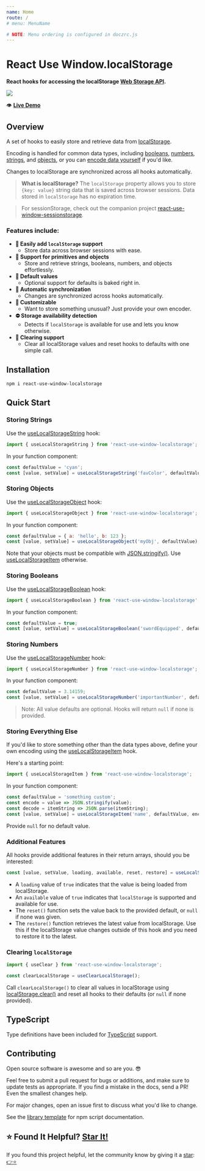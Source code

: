 ```yaml
---
name: Home
route: /
# menu: MenuName

# NOTE: Menu ordering is configured in doczrc.js
---
```




<div style={{
	display: 'flex',
	alignItems: 'center',
}}>
  <div>
    <h1>React Use Window.localStorage</h1>
  </div>
  <div>
    <a href="https://github.com/devboldly/react-use-window-localstorage/" target="_blank" rel="noopener noreferrer">
      <SvgIcon src={githubSvg} size={28} style={{ margin: '0 0 0 20px' }} />
    </a>
  </div>
</div>

**React hooks for accessing the localStorage [Web Storage API](https://developer.mozilla.org/en-US/docs/Web/API/Web_Storage_API).**

<a href="https://devboldly.github.io/react-use-window-localstorage/useLocalStorageString#example"><img src={demoGif} /></a>

👁️ **[Live Demo](/useLocalStorageString#example)**

## Overview

A set of hooks to easily store and retrieve data from [localStorage](https://developer.mozilla.org/en-US/docs/Web/API/Window/localStorage).

Encoding is handled for common data types, including [booleans](/useLocalStorageBoolean), [numbers](/useLocalStorageNumber), [strings](/useLocalStorageString), and [objects](/useLocalStorageObject), or you can [encode data yourself](/useLocalStorageItem) if you'd like.

Changes to localStorage are synchronized across all hooks automatically.

> **What is localStorage?** The `localStorage` property allows you to store `{key: value}` string data that is saved across browser sessions. Data stored in `localStorage` has no expiration time.

> For sessionStorage, check out the companion project [react-use-window-sessionstorage](https://devboldly.github.io/react-use-window-sessionstorage).

### Features include:

- **💪 Easily add `localStorage` support**
  - Store data across browser sessions with ease.
- **🔢 Support for primitives and objects**
  - Store and retrieve strings, booleans, numbers, and objects effortlessly.
- **💁 Default values**
  - Optional support for defaults is baked right in.
- **🔄 Automatic synchronization**
  - Changes are synchronized across hooks automatically.
- **👾 Customizable**
  - Want to store something unusual? Just provide your own encoder.
- **⛔ Storage availability detection**
  - Detects if `localStorage` is available for use and lets you know otherwise.
- **🧼 Clearing support**
  - Clear all localStorage values and reset hooks to defaults with one simple call.

## Installation

```
npm i react-use-window-localstorage
```

## Quick Start

### Storing Strings

Use the [useLocalStorageString](/useLocalStorageString) hook:

```jsx
import { useLocalStorageString } from 'react-use-window-localstorage';
```

In your function component:

```jsx
const defaultValue = 'cyan';
const [value, setValue] = useLocalStorageString('favColor', defaultValue);
```

### Storing Objects

Use the [useLocalStorageObject](/useLocalStorageObject) hook:

```jsx
import { useLocalStorageObject } from 'react-use-window-localstorage';
```

In your function component:

```jsx
const defaultValue = { a: 'hello', b: 123 };
const [value, setValue] = useLocalStorageObject('myObj', defaultValue);
```

Note that your objects must be compatible with [JSON.stringify()](https://developer.mozilla.org/en-US/docs/Web/JavaScript/Reference/Global_Objects/JSON/stringify). Use [useLocalStorageItem](/useLocalStorageItem) otherwise.

### Storing Booleans

Use the [useLocalStorageBoolean](/useLocalStorageBoolean) hook:

```jsx
import { useLocalStorageBoolean } from 'react-use-window-localstorage';
```

In your function component:

```jsx
const defaultValue = true;
const [value, setValue] = useLocalStorageBoolean('swordEquipped', defaultValue);
```

### Storing Numbers

Use the [useLocalStorageNumber](/useLocalStorageNumber) hook:

```jsx
import { useLocalStorageNumber } from 'react-use-window-localstorage';
```

In your function component:

```jsx
const defaultValue = 3.14159;
const [value, setValue] = useLocalStorageNumber('importantNumber', defaultValue);
```

> Note: All value defaults are optional. Hooks will return `null` if none is provided.

### Storing Everything Else

If you'd like to store something other than the data types above, define your own encoding using the [useLocalStorageItem](/useLocalStorageItem) hook.

Here's a starting point:

```jsx
import { useLocalStorageItem } from 'react-use-window-localstorage';
```

In your function component:

```jsx
const defaultValue = 'something custom';
const encode = value => JSON.stringify(value);
const decode = itemString => JSON.parse(itemString);
const [value, setValue] = useLocalStorageItem('name', defaultValue, encode, decode);
```

Provide `null` for no default value.

### Additional Features

All hooks provide additional features in their return arrays, should you be interested:

```jsx
const [value, setValue, loading, available, reset, restore] = useLocalStorageString('favColor', 'cyan');
```

- A `loading` value of `true` indicates that the value is being loaded from localStorage.
- An `available` value of `true` indicates that `localStorage` is supported and available for use. 
- The `reset()` function sets the value back to the provided default, or `null` if none was given.
- The `restore()` function retrieves the latest value from localStorage. Use this if the localStorage value changes outside of this hook and you need to restore it to the latest.

### Clearing `localStorage`

```jsx
import { useClear } from 'react-use-window-localstorage';
```

```jsx
const clearLocalStorage = useClearLocalStorage();
```

Call `clearLocalStorage()` to clear all values in localStorage using [localStorage.clear()](https://developer.mozilla.org/en-US/docs/Web/API/Window/localStorage) 
and reset all hooks to their defaults (or `null` if none provided).

## TypeScript

Type definitions have been included for [TypeScript](https://www.typescriptlang.org/) support.

## Contributing

Open source software is awesome and so are you. 😎

Feel free to submit a pull request for bugs or additions, and make sure to update tests as appropriate. If you find a mistake in the docs, send a PR! Even the smallest changes help.

For major changes, open an issue first to discuss what you'd like to change.

See the [library template](https://tinyurl.com/ya3k258d) for npm script documentation.

## ⭐ Found It Helpful? [Star It!](https://github.com/devboldly/react-use-window-localstorage/stargazers)

If you found this project helpful, let the community know by giving it a [star](https://github.com/devboldly/react-use-window-localstorage/stargazers): [👉⭐](https://github.com/devboldly/react-use-window-localstorage/stargazers)